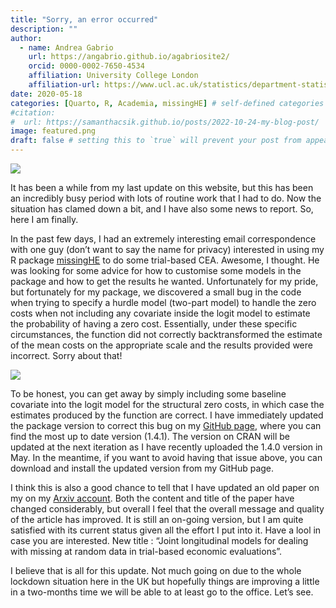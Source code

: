 ```yaml
---
title: "Sorry, an error occurred"
description: ""
author:
  - name: Andrea Gabrio
    url: https://angabrio.github.io/agabriosite2/
    orcid: 0000-0002-7650-4534
    affiliation: University College London
    affiliation-url: https://www.ucl.ac.uk/statistics/department-statistical-science
date: 2020-05-18
categories: [Quarto, R, Academia, missingHE] # self-defined categories
#citation: 
#  url: https://samanthacsik.github.io/posts/2022-10-24-my-blog-post/ 
image: featured.png
draft: false # setting this to `true` will prevent your post from appearing on your listing page until you're ready!
---
```


![](featured.png){fig-align="center"}

It has been a while from my last update on this website, but this has been an incredibly busy period with lots of routine work that I had to do. Now the situation has clamed down a bit, and I have also some news to report. So, here I am finally.

In the past few days, I had an extremely interesting email correspondence with one guy (don't want to say the name for privacy) interested in using my R package [missingHE](https://cran.r-project.org/web/packages/missingHE/) to do some trial-based CEA. Awesome, I thought. He was looking for some advice for how to customise some models in the package and how to get the results he wanted. Unfortunately for my pride, but fortunately for my package, we discovered a small bug in the code when trying to specify a hurdle model (two-part model) to handle the zero costs when not including any covariate inside the logit model to estimate the probability of having a zero cost. Essentially, under these specific circumstances, the function did not correctly backtransformed the estimate of the mean costs on the appropriate scale and the results provided were incorrect. Sorry about that!

![](https://media.giphy.com/media/80TEu4wOBdPLG/giphy.gif){fig-align="center"}

To be honest, you can get away by simply including some baseline covariate into the logit model for the structural zero costs, in which case the estimates produced by the function are correct. I have immediately updated the package version to correct this bug on my [GitHub page](https://github.com/AnGabrio/missingHE), where you can find the most up to date version (1.4.1). The version on CRAN will be updated at the next iteration as I have recently uploaded the 1.4.0 version in May. In the meantime, if you want to avoid having that issue above, you can download and install the updated version from my GitHub page.

I think this is also a good chance to tell that I have updated an old paper on my on my [Arxiv account](https://arxiv.org/pdf/1805.07149.pdf). Both the content and title of the paper have changed considerably, but overall I feel that the overall message and quality of the article has improved. It is still an on-going version, but I am quite satisfied with its current status given all the effort I put into it. Have a lool in case you are interested. New title : "Joint longitudinal models for dealing with missing at random data in trial-based economic evaluations".

I believe that is all for this update. Not much going on due to the whole lockdown situation here in the UK but hopefully things are improving a little in a two-months time we will be able to at least go to the office. Let's see.

